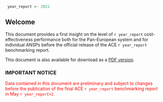 ```r
 year_report <- 2021
```

## Welcome {.unnumbered}

This document provides a first insight on the level of `r year_report` cost-effectiveness performance both for the Pan-European system and for individual ANSPs before the official release of the ACE `r year_report` benchmarking report.

This document is also available for download as a
[PDF version](https://www.eurocontrol.int/ACE/HighLevelSummary-Reports/HighLevelSummaryReport2021.pdf){target="_blank"}.


### IMPORTANT NOTICE {.unnumbered}

[Data contained in this document are preliminary and subject to changes before the publication of the final ACE `r year_report` benchmarking report in May `r year_report+2`.]{style="color: red;"}
